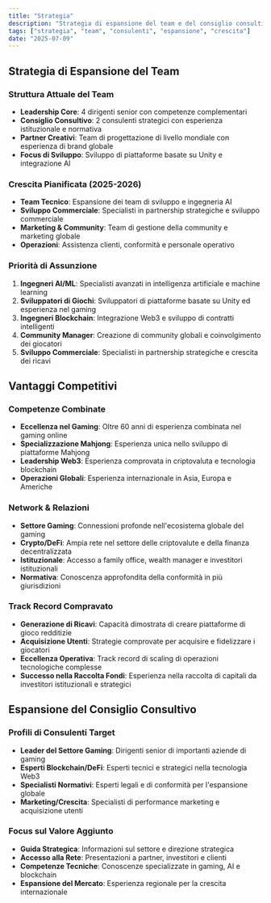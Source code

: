 ```yaml
---
title: "Strategia"
description: "Strategia di espansione del team e del consiglio consultivo, vantaggi competitivi e focus sul valore aggiunto per Mahjong Stars."
tags: ["strategia", "team", "consulenti", "espansione", "crescita"]
date: "2025-07-09"
---
```


## Strategia di Espansione del Team

### Struttura Attuale del Team
- **Leadership Core**: 4 dirigenti senior con competenze complementari
- **Consiglio Consultivo**: 2 consulenti strategici con esperienza istituzionale e normativa
- **Partner Creativi**: Team di progettazione di livello mondiale con esperienza di brand globale
- **Focus di Sviluppo**: Sviluppo di piattaforme basate su Unity e integrazione AI

### Crescita Pianificata (2025-2026)
- **Team Tecnico**: Espansione dei team di sviluppo e ingegneria AI
- **Sviluppo Commerciale**: Specialisti in partnership strategiche e sviluppo commerciale
- **Marketing & Community**: Team di gestione della community e marketing globale
- **Operazioni**: Assistenza clienti, conformità e personale operativo

### Priorità di Assunzione
1. **Ingegneri AI/ML**: Specialisti avanzati in intelligenza artificiale e machine learning
2. **Sviluppatori di Giochi**: Sviluppatori di piattaforme basate su Unity ed esperienza nel gaming
3. **Ingegneri Blockchain**: Integrazione Web3 e sviluppo di contratti intelligenti
4. **Community Manager**: Creazione di community globali e coinvolgimento dei giocatori
5. **Sviluppo Commerciale**: Specialisti in partnership strategiche e crescita dei ricavi

## Vantaggi Competitivi

### Competenze Combinate
- **Eccellenza nel Gaming**: Oltre 60 anni di esperienza combinata nel gaming online
- **Specializzazione Mahjong**: Esperienza unica nello sviluppo di piattaforme Mahjong
- **Leadership Web3**: Esperienza comprovata in criptovaluta e tecnologia blockchain
- **Operazioni Globali**: Esperienza internazionale in Asia, Europa e Americhe

### Network & Relazioni
- **Settore Gaming**: Connessioni profonde nell'ecosistema globale del gaming
- **Crypto/DeFi**: Ampia rete nel settore delle criptovalute e della finanza decentralizzata
- **Istituzionale**: Accesso a family office, wealth manager e investitori istituzionali
- **Normativa**: Conoscenza approfondita della conformità in più giurisdizioni

### Track Record Compravato
- **Generazione di Ricavi**: Capacità dimostrata di creare piattaforme di gioco redditizie
- **Acquisizione Utenti**: Strategie comprovate per acquisire e fidelizzare i giocatori
- **Eccellenza Operativa**: Track record di scaling di operazioni tecnologiche complesse
- **Successo nella Raccolta Fondi**: Esperienza nella raccolta di capitali da investitori istituzionali e strategici

## Espansione del Consiglio Consultivo

### Profili di Consulenti Target
- **Leader del Settore Gaming**: Dirigenti senior di importanti aziende di gaming
- **Esperti Blockchain/DeFi**: Esperti tecnici e strategici nella tecnologia Web3
- **Specialisti Normativi**: Esperti legali e di conformità per l'espansione globale
- **Marketing/Crescita**: Specialisti di performance marketing e acquisizione utenti

### Focus sul Valore Aggiunto
- **Guida Strategica**: Informazioni sul settore e direzione strategica
- **Accesso alla Rete**: Presentazioni a partner, investitori e clienti
- **Competenze Tecniche**: Conoscenze specializzate in gaming, AI e blockchain
- **Espansione del Mercato**: Esperienza regionale per la crescita internazionale
